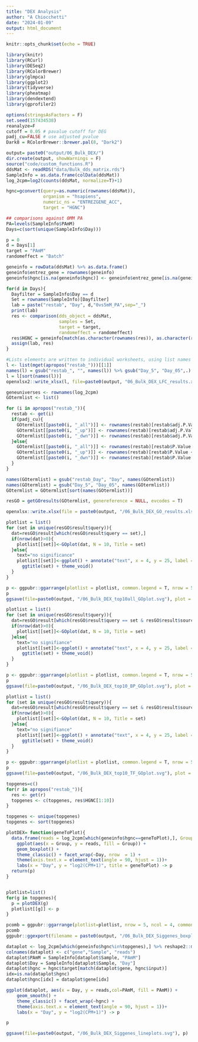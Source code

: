 ```yaml
---
title: "DEX Analysis"
author: "A Chiocchetti"
date: "2024-01-09"
output: html_document
---
```


```r
knitr::opts_chunk$set(echo = TRUE)
```

```r
library(knitr)
library(RCurl) 
library(DESeq2)
library(RColorBrewer)
library(glmpca)
library(ggplot2)
library(tidyverse)
library(pheatmap)
library(dendextend)
library(gprofiler2)
```
```r
options(stringsAsFactors = F)
set.seed(157434538)
reanalyze=F
cutoff = 0.05 # pavalue cutoff for DEG
padj_cu=FALSE # use adjusted pvalue 
Dark8 = RColorBrewer::brewer.pal(8, "Dark2")
```

```r
output= paste0("output/06_Bulk_DEX/")
dir.create(output, showWarnings = F)
source("code/custom_functions.R")
ddsMat <- readRDS("data/Bulk_dds_matrix.rds")
SampleInfo = as.data.frame(colData(ddsMat))
log_2cpm=log2(counts(ddsMat, normalize=T)+1)

hgnc=gconvert(query=as.numeric(rownames(ddsMat)), 
              organism = "hsapiens", 
              numeric_ns = "ENTREZGENE_ACC",
              target = "HGNC")

```

```r
## comparisons against 0MM PA
PA=levels(SampleInfo$PAmM)
Days=c(sort(unique(SampleInfo$Day)))

p = 0
d = Days[1]
target = "PAmM"
randomeffect = "Batch"

geneinfo = rowData(ddsMat) %>% as.data.frame()
geneinfo$entrez_gene = rownames(geneinfo)
geneinfo$hgnc[is.na(geneinfo$hgnc)] <- geneinfo$entrez_gene[is.na(geneinfo$hgnc)]

for(d in Days){
  Dayfilter = SampleInfo$Day == d
  Set = rownames(SampleInfo)[Dayfilter]
  lab = paste("restab", "Day", d,"0vs5mM_PA",sep="_")
  print(lab)
  res <- comparison(dds_object = ddsMat, 
                    samples = Set, 
                    target = target, 
                    randomeffect = randomeffect)
  res$HGNC = geneinfo[match(as.character(rownames(res)), as.character(rownames(geneinfo))), "hgnc"]
  assign(lab, res)
}

#Lists elements are written to individual worksheets, using list names as sheet names if available
l <- list(mget(apropos("restab_")))[[1]]
names(l) = gsub("restab_", "", names(l)) %>% gsub("Day_5", "Day_05",.)
l = l[sort(names(l))]
openxlsx2::write_xlsx(l, file=paste0(output, "06_Bulk_DEX_LFC_results.xlsx"), row_names=T )
```


```r
geneuniverses <- rownames(log_2cpm)
GOtermlist <- list()

for (i in apropos("restab_")){
  restab <- get(i)
  if(padj_cu){
    GOtermlist[[paste0(i, "_all")]] <- rownames(restab)[restab$adj.P.Val < cutoff]
    GOtermlist[[paste0(i, "_up")]] <- rownames(restab)[restab$adj.P.Val < cutoff  & restab$logFC >0]
    GOtermlist[[paste0(i, "_dwn")]] <- rownames(restab)[restab$adj.P.Val < cutoff  & restab$logFC < 0]
  }else{
    GOtermlist[[paste0(i, "_all")]] <- rownames(restab)[restab$P.Value < cutoff]
    GOtermlist[[paste0(i, "_up")]] <- rownames(restab)[restab$P.Value < cutoff  & restab$logFC >0]
    GOtermlist[[paste0(i, "_dwn")]] <- rownames(restab)[restab$P.Value < cutoff  & restab$logFC < 0]
  }
}

names(GOtermlist) = gsub("restab_Day", "Day", names(GOtermlist))
names(GOtermlist) = gsub("Day_5", "Day_05", names(GOtermlist))
GOtermlist = GOtermlist[sort(names(GOtermlist))]

resGO = getGOresults(GOtermlist, genereference = NULL, evcodes = T)

openxlsx::write.xlsx(file = paste0(output, "/06_Bulk_DEX_GO_results.xlsx"), as.data.frame(resGO$result))

```

```r

plotlist = list()
for (set in unique(resGO$result$query)){
  dat=resGO$result[which(resGO$result$query == set),]
  if(nrow(dat)>0){
    plotlist[[set]]<-GOplot(dat, N = 10, Title = set)
  }else{
    text="no significance"
    plotlist[[set]]<-ggplot() + annotate("text", x = 4, y = 25, label = text) + 
      ggtitle(set) + theme_void()
  }
}

p <- ggpubr::ggarrange(plotlist = plotlist, common.legend = T, nrow = 5, ncol =3)
p
ggsave(file=paste0(output, "/06_Bulk_DEX_top10all_GOplot.svg"), plot = p)
```

```r
plotlist = list()
for (set in unique(resGO$result$query)){
  dat=resGO$result[which(resGO$result$query == set & resGO$result$source == "GO:BP"),]
  if(nrow(dat)>0){
    plotlist[[set]]<-GOplot(dat, N = 10, Title = set)
  }else{
    text="no signifiance"
    plotlist[[set]]<-ggplot() + annotate("text", x = 4, y = 25, label = text) + 
      ggtitle(set) + theme_void()
  }
}

p <- ggpubr::ggarrange(plotlist = plotlist, common.legend = T, nrow = 5, ncol =3)
p
ggsave(file=paste0(output, "/06_Bulk_DEX_top10_BP_GOplot.svg"), plot = p)
```

```r
plotlist = list()
for (set in unique(resGO$result$query)){
  dat=resGO$result[which(resGO$result$query == set & resGO$result$source == "TF"),]
  if(nrow(dat)>0){
    plotlist[[set]]<-GOplot(dat, N = 10, Title = set)
  }else{
    text="no signifiance"
    plotlist[[set]]<-ggplot() + annotate("text", x = 4, y = 25, label = text) + 
      ggtitle(set) + theme_void()
  }
}

p <- ggpubr::ggarrange(plotlist = plotlist, common.legend = T, nrow = 5, ncol =3)
p
ggsave(file=paste0(output, "/06_Bulk_DEX_top10_TF_GOplot.svg"), plot = p)
```
```r

topgenes=c()
for(r in apropos("restab_")){
  res <- get(r)
  topgenes <- c(topgenes, res$HGNC[1:10])
}

topgenes <- unique(topgenes)
topgenes <- sort(topgenes)

plotDEX= function(geneToPlot){
  data.frame(reads = log_2cpm[which(geneinfo$hgnc==geneToPlot),], Group = SampleInfo$PAmM, Day = SampleInfo$Day) %>%
    ggplot(aes(x = Group, y = reads, fill = Group)) +
    geom_boxplot() +
    theme_classic() + facet_wrap(~Day, nrow  = 1) +
    theme(axis.text.x = element_text(angle = 90, hjust = 1))+
    labs(x = "Day", y = "log2(CPM+1)", title = geneToPlot) -> p
  return(p)
}


plotlist=list()
for(g in topgenes){
  p = plotDEX(g)
  plotlist[[g]] <- p
}

pcomb = ggpubr::ggarrange(plotlist=plotlist, nrow = 5, ncol = 4, common.legend = T, heights = c(3,3,3,3,3), widths = c(3,3,3,3))
pcomb
ggpubr::ggexport(filename = paste0(output, "/06_Bulk_DEX_Siggenes_boxplots.pdf"), plotlist = pcomb, width = 14, height = 21, dpi = 300)

dataplot <- log_2cpm[which(geneinfo$hgnc%in%topgenes),] %>% reshape2::melt()
colnames(dataplot) <- c("gene","Sample", "reads")  
dataplot$PAmM = SampleInfo[dataplot$Sample, "PAmM"]
dataplot$Day = SampleInfo[dataplot$Sample, "Day"]
dataplot$hgnc = hgnc$target[match(dataplot$gene, hgnc$input)]
idx=is.na(dataplot$hgnc)
dataplot$hgnc[idx] = dataplot$gene[idx]

ggplot(dataplot, aes(x = Day, y = reads,col=PAmM, fill = PAmM)) +
    geom_smooth() +
    theme_classic() + facet_wrap(~hgnc) +
    theme(axis.text.x = element_text(angle = 90, hjust = 1))+
    labs(x = "Day", y = "log2(CPM+1)") -> p

p

ggsave(file=paste0(output, "/06_Bulk_DEX_Siggenes_lineplots.svg"), p)
```


